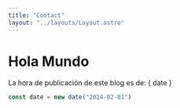 ```yaml
---
title: "Contact"
layout: "../layouts/Layout.astro"
---
```



# Hola Mundo

La hora de publicación de este blog es de: { date }

```jsx
const date = new date("2024-02-01")
  ```